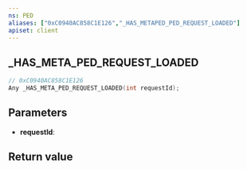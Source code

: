 ```yaml
---
ns: PED
aliases: ["0xC0940AC858C1E126","_HAS_METAPED_PED_REQUEST_LOADED"]
apiset: client
---
```

## _HAS_META_PED_REQUEST_LOADED

```c
// 0xC0940AC858C1E126
Any _HAS_META_PED_REQUEST_LOADED(int requestId);
```


## Parameters
* **requestId**:

## Return value
